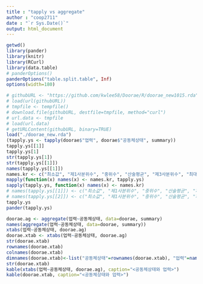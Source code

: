 ```yaml
---
title : "tapply vs aggregate"
author : "coop2711"
date : "`r Sys.Date()`"
output: html_document
---
```


```r
getwd()
library(pander)
library(knitr)
library(RCurl)
library(data.table)
# panderOptions()
panderOptions("table.split.table", Inf)
options(width=180)
```

```r
# githubURL <- "https://github.com/kwlee58/Doorae/R/doorae_new1015.rda"
# load(url(githubURL))
# tmpfile <- tempfile()
# download.file(githubURL, destfile=tmpfile, method="curl")
# url.data <- tmpfile
# load(url.data)
# getURLContent(githubURL, binary=TRUE)
load("./doorae_new.rda")
(tapply.ys <- tapply(doorae$"업력", doorae$"공동체상태", summary))
tapply.ys[[1]]
tapply.ys[1]
str(tapply.ys[1])
str(tapply.ys[[1]])
names(tapply.ys[[1]])
names.kr <- c("최소값", "제1사분위수", "중위수", "산술평균", "제3사분위수", "최대값")
mapply(function(x) names(x) <- names.kr, tapply.ys)
sapply(tapply.ys, function(x) names(x) <- names.kr)
# names(tapply.ys[[1]]) <- c("최소값", "제1사분위수", "중위수", "산술평균", "제3사분위수", "최대값")
# names(tapply.ys[[2]]) <- c("최소값", "제1사분위수", "중위수", "산술평균", "제3사분위수", "최대값")
tapply.ys
pander(tapply.ys)
```

```r
doorae.ag <- aggregate(업력~공동체상태, data=doorae, summary)
names(aggregate(업력~공동체상태, data=doorae, summary))
xtabs(업력~공동체상태, doorae.ag)
doorae.xtab <- xtabs(업력~공동체상태, doorae.ag)
str(doorae.xtab)
rownames(doorae.xtab)
colnames(doorae.xtab)
dimnames(doorae.xtab)<-list("공동체상태"=rownames(doorae.xtab), "업력"=names(tapply.ys[[1]]))
str(doorae.xtab)
kable(xtabs(업력~공동체상태, doorae.ag), caption="<공동체상태와 업력>")
kable(doorae.xtab, caption="<공동체상태와 업력>")
```

